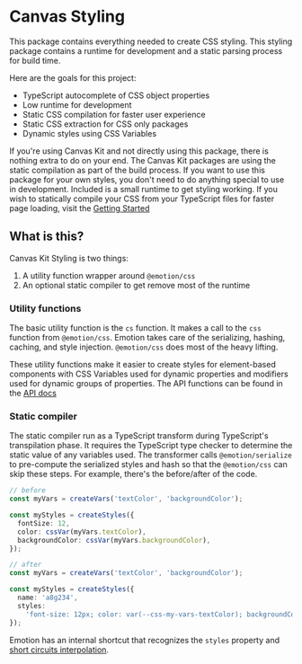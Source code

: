 <Meta title="Features/Styling/Welcome" />

# Canvas Styling

This package contains everything needed to create CSS styling. This styling package contains a
runtime for development and a static parsing process for build time.

Here are the goals for this project:

- TypeScript autocomplete of CSS object properties
- Low runtime for development
- Static CSS compilation for faster user experience
- Static CSS extraction for CSS only packages
- Dynamic styles using CSS Variables

If you're using Canvas Kit and not directly using this package, there is nothing extra to do on your
end. The Canvas Kit packages are using the static compilation as part of the build process. If you
want to use this package for your own styles, you don't need to do anything special to use in
development. Included is a small runtime to get styling working. If you wish to statically compile
your CSS from your TypeScript files for faster page loading, visit the
[Getting Started](/docs/features-styling-getting-started--page)

## What is this?

Canvas Kit Styling is two things:

1. A utility function wrapper around `@emotion/css`
2. An optional static compiler to get remove most of the runtime

### Utility functions

The basic utility function is the `cs` function. It makes a call to the `css` function from
`@emotion/css`. Emotion takes care of the serializing, hashing, caching, and style injection.
`@emotion/css` does most of the heavy lifting.

These utility functions make it easier to create styles for element-based components with CSS
Variables used for dynamic properties and modifiers used for dynamic groups of properties. The API
functions can be found in the [API docs](/docs/features-styling-api--create-styles)

### Static compiler

The static compiler run as a TypeScript transform during TypeScript's transpilation phase. It
requires the TypeScript type checker to determine the static value of any variables used. The
transformer calls `@emotion/serialize` to pre-compute the serialized styles and hash so that the
`@emotion/css` can skip these steps. For example, there's the before/after of the code.

```ts
// before
const myVars = createVars('textColor', 'backgroundColor');

const myStyles = createStyles({
  fontSize: 12,
  color: cssVar(myVars.textColor),
  backgroundColor: cssVar(myVars.backgroundColor),
});

// after
const myVars = createVars('textColor', 'backgroundColor');

const myStyles = createStyles({
  name: 'a8g234',
  styles:
    'font-size: 12px; color: var(--css-my-vars-textColor); backgroundColor: var(--css-my-vars-backgroundColor);',
});
```

Emotion has an internal shortcut that recognizes the `styles` property and
[short circuits interpolation](https://github.com/emotion-js/emotion/blob/f3b268f7c52103979402da919c9c0dd3f9e0e189/packages/serialize/src/index.js#L319).
